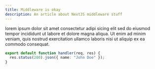 ```yaml
---
title: Middleware is okay
description: An article about NextJS middleware stuff
---
```


lorem ipsum dolor sit amet consectetur adipi sicing elit sed do eiusmod tempor incididunt ut labore et dolore magna aliqua. Ut enim ad minim veniam, quis nostrud exercitation ullamco laboris nisi ut aliquip ex ea commodo consequat.

```ts
export default function handler(req, res) {
  res.status(200).json({ name: "John Doe" });
}
```
